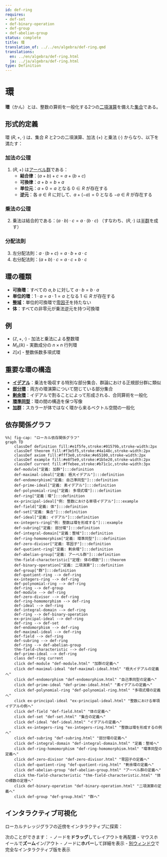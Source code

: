 ```yaml
---
id: def-ring
requires:
- def-set
- def-binary-operation
- def-group
- def-abelian-group
status: complete
title: 環
translation_of: ../../en/algebra/def-ring.qmd
translations:
  en: ../en/algebra/def-ring.html
  ja: ../ja/algebra/def-ring.html
type: Definition
---
```


# 環 {#def-ring}

**環**（かん）とは、整数の算術を一般化する2つの[二項演算](def-binary-operation.qmd)を備えた[集合](../logic-set-theory/def-set.qmd)である。

## 形式的定義

環 $(R, +, \cdot)$ は、集合 $R$ と2つの二項演算、加法 $(+)$ と乗法 $(\cdot)$ からなり、以下を満たす：

### 加法の公理
1. $(R, +)$ は[アーベル群](def-abelian-group.qmd)である：
   - **結合律**：$(a + b) + c = a + (b + c)$
   - **可換律**：$a + b = b + a$
   - **単位元**：$a + 0 = a$ となる $0 \in R$ が存在する
   - **逆元**：各 $a \in R$ に対して、$a + (-a) = 0$ となる $-a \in R$ が存在する

### 乗法の公理
2. 乗法は結合的である：$(a \cdot b) \cdot c = a \cdot (b \cdot c)$
   （すなわち、$(R, \cdot)$ は[半群](def-semigroup.qmd)を成す）

### 分配法則
3. 左分配法則：$a \cdot (b + c) = a \cdot b + a \cdot c$
4. 右分配法則：$(a + b) \cdot c = a \cdot c + b \cdot c$

## 環の種類

- **可換環**：すべての $a, b$ に対して $a \cdot b = b \cdot a$
- **単位的環**：$1 \cdot a = a \cdot 1 = a$ となる $1 \in R$ が存在する
- **[整域](def-integral-domain.qmd)**：単位的可換環で[零因子](def-zero-divisor.qmd)を持たない
- **体**：すべての非零元が乗法逆元を持つ可換環

## 例

- $(\mathbb{Z}, +, \cdot)$ - 加法と乗法による整数環
- $M_n(\mathbb{R})$ - 実数成分の $n \times n$ 行列環
- $\mathbb{Z}[x]$ - 整数係数多項式環

## 重要な環の構造

- **[イデアル](def-ideal.qmd)**：乗法を吸収する特別な部分集合、群論における正規部分群に類似
- **[部分環](def-subring.qmd)**：両方の環演算について閉じている部分集合
- **[剰余環](def-quotient-ring.qmd)**：イデアルで割ることによって形成される、合同算術を一般化
- **[環準同型](def-ring-homomorphism.qmd)**：環の間の構造を保つ写像
- **[加群](def-module.qmd)**：スカラーが体ではなく環から来るベクトル空間の一般化

## 依存関係グラフ

```mermaid
%%| fig-cap: "ローカル依存関係グラフ"
graph TD
    classDef definition fill:#e1f5fe,stroke:#01579b,stroke-width:2px
    classDef theorem fill:#f3e5f5,stroke:#4a148c,stroke-width:2px
    classDef axiom fill:#fff3e0,stroke:#e65100,stroke-width:2px
    classDef example fill:#e8f5e9,stroke:#1b5e20,stroke-width:2px
    classDef current fill:#ffebee,stroke:#b71c1c,stroke-width:3px
    def-module["定義: 加群"]:::definition
    def-maximal-ideal["定義: 極大イデアル"]:::definition
    def-endomorphism["定義: 自己準同型"]:::definition
    def-prime-ideal["定義: 素イデアル"]:::definition
    def-polynomial-ring["定義: 多項式環"]:::definition
    def-ring["定義：環"]:::definition
    ex-principal-ideal["例: 整数における単項イデアル"]:::example
    def-field["定義: 体"]:::definition
    def-set["定義: 集合"]:::definition
    def-ideal["定義: イデアル"]:::definition
    ex-integers-ring["例: 整数は環を形成する"]:::example
    def-subring["定義: 部分環"]:::definition
    def-integral-domain["定義：整域"]:::definition
    def-ring-homomorphism["定義: 環準同型"]:::definition
    def-zero-divisor["定義: 零因子"]:::definition
    def-quotient-ring["定義: 剰余環"]:::definition
    def-abelian-group["定義: アーベル群"]:::definition
    thm-field-characteristic["定理: 体の標数"]:::theorem
    def-binary-operation["定義: 二項演算"]:::definition
    def-group["群"]:::definition
    def-quotient-ring --> def-ring
    ex-integers-ring --> def-ring
    def-polynomial-ring --> def-ring
    def-ring --> def-group
    def-module --> def-ring
    def-zero-divisor --> def-ring
    def-ring-homomorphism --> def-ring
    def-ideal --> def-ring
    def-integral-domain --> def-ring
    def-ring --> def-binary-operation
    ex-principal-ideal --> def-ring
    def-ring --> def-set
    def-endomorphism --> def-ring
    def-maximal-ideal --> def-ring
    def-field --> def-ring
    def-subring --> def-ring
    def-ring --> def-abelian-group
    thm-field-characteristic --> def-ring
    def-prime-ideal --> def-ring
    class def-ring current
    click def-module "def-module.html" "加群の定義へ"
    click def-maximal-ideal "def-maximal-ideal.html" "極大イデアルの定義へ"
    click def-endomorphism "def-endomorphism.html" "自己準同型の定義へ"
    click def-prime-ideal "def-prime-ideal.html" "素イデアルの定義へ"
    click def-polynomial-ring "def-polynomial-ring.html" "多項式環の定義へ"
    click ex-principal-ideal "ex-principal-ideal.html" "整数における単項イデアルの例へ"
    click def-field "def-field.html" "体の定義へ"
    click def-set "def-set.html" "集合の定義へ"
    click def-ideal "def-ideal.html" "イデアルの定義へ"
    click ex-integers-ring "ex-integers-ring.html" "整数は環を形成するの例へ"
    click def-subring "def-subring.html" "部分環の定義へ"
    click def-integral-domain "def-integral-domain.html" "定義：整域へ"
    click def-ring-homomorphism "def-ring-homomorphism.html" "環準同型の定義へ"
    click def-zero-divisor "def-zero-divisor.html" "零因子の定義へ"
    click def-quotient-ring "def-quotient-ring.html" "剰余環の定義へ"
    click def-abelian-group "def-abelian-group.html" "アーベル群の定義へ"
    click thm-field-characteristic "thm-field-characteristic.html" "体の標数の定理へ"
    click def-binary-operation "def-binary-operation.html" "二項演算の定義へ"
    click def-group "def-group.html" "群へ"
```

## インタラクティブ可視化

ローカルナレッジグラフの近傍をインタラクティブに探索：

::: {.graph-viz data-id="def-ring" data-width="700" data-height="500"}
:::

次のことができます：
- ノードを**ドラッグ**してレイアウトを再配置
- マウスホイールで**ズーム**イン/アウト
- ノードに**ホバー**して詳細を表示
- [別ウィンドウ](../../output/interactive/ja/def-ring.html){target="_blank"}で完全なインタラクティブ版を表示
